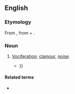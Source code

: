 ==English==

===Etymology===
From {{uder|en|la|vōciferor||shout}}, from {{m|la|vōx||voice}} + {{m|la|ferō||carry}}.

===Noun===
{{en-noun|-}}

# {{lb|en|rare}} [[vociferation|Vociferation]]; [[clamour#Noun|clamour]], [[noise#Noun|noise]].
#* {{RQ:Robert Browning Men and Women|volume=I|poem=Master Hugues of Saxe-Gotha|stanza=15|page=199|passage=All now is wrangle, abuse, and '''vociferance'''— / Now there's a truce, all's subdued, self-restraining— {{...}}}}

====Related terms====
* {{l|en|vociferousness}}